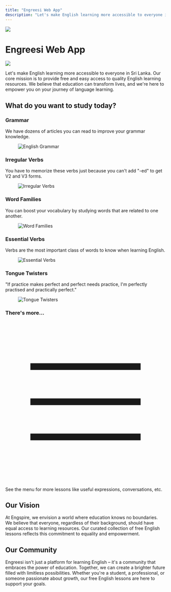 ```yaml
---
title: "Engreesi Web App"
description: "Let's make English learning more accessible to everyone in Sri Lanka."
---
```



<div className="w-full flex justify-start p-4">
  <div>
    <Image src="/images/reader.gif" width={320} height={320} />
  </div>
</div>

<div class="flex flex-row gap-8 align-middle">
<div className="flex place-items-center">
<h1 className="text-3xl md:text-4xl lg:text-5xl"><span className="font-bold">Engreesi</span> <span className="font-light">Web App</span></h1>
</div>
<div className="flex place-items-center">
<img src="/engreesi-logo.png" style={{ height:128, width: 128 }} className="hidden lg:inline-block mask mask-squircle" />
</div>
</div>

<p className="text-2xl mt-6 font-light">Let's make English learning more accessible to everyone in Sri Lanka. Our core mission is to provide free and easy access to quality English learning resources. We believe that education can transform lives, and we're here to empower you on your journey of language learning.</p>

## What do you want to study today?

<div class="mt-4 grid grid-cols-1 md:grid-cols-2 lg:grid-cols-3 gap-4 z-0">
  <Link href="/grammar-lessons">
    <div className="card z-0 min-h-[224px] shadow-xl bg-base-100 image-full hover:bg-slate-800">
      <div className="card-body">
        <h3 className="text-4xl font-semibold">Grammar</h3>
        <p className="text-2xl md:text-base">We have dozens of articles you can read to improve your grammar knowledge.</p>
      </div>
      <figure className="opacity-50"><img src="/images/english-grammar.png" alt="English Grammar" /></figure>
    </div>
  </Link>
  <Link href="/word-lists/irregular-verbs">
    <div className="card z-0 min-h-[224px] shadow-xl bg-base-100 image-full hover:bg-slate-800">
      <div className="card-body">
        <h3 className="text-4xl font-semibold">Irregular Verbs</h3>
        <p className="text-2xl md:text-base">You have to memorize these verbs just because you can't add "-ed" to get V2 and V3 forms.</p>
      </div>
      <figure className="opacity-50"><img src="/images/studying-students.png" alt="Irregular Verbs" /></figure>
    </div>
  </Link>
  <Link href="/word-lists/word-families">
    <div className="card z-0 min-h-[224px] shadow-xl bg-base-100 image-full hover:bg-slate-800">
      <div className="card-body">
        <h3 className="text-4xl font-semibold">Word Families</h3>
        <p className="text-2xl md:text-base">You can boost your vocabulary by studying words that are related to one another.</p>
      </div>
      <figure className="opacity-50"><img src="/images/words.jpg" alt="Word Families" /></figure>
    </div>
  </Link>
  <Link href="/essential-verbs">
    <div className="card z-0 min-h-[224px] shadow-xl bg-base-100 image-full hover:bg-slate-800">
      <div className="card-body">
        <h3 className="text-4xl font-semibold">Essential Verbs</h3>
        <p className="text-2xl md:text-base">Verbs are the most important class of words to know when learning English.</p>
      </div>
      <figure className="opacity-50"><img src="/images/ladders.jpg" alt="Essential Verbs" /></figure>
    </div>
  </Link>
  <Link href="/tongue-twisters">
    <div className="card z-0 min-h-[224px] shadow-xl bg-base-100 image-full hover:bg-slate-800">
      <div className="card-body">
        <h3 className="text-4xl font-semibold">Tongue Twisters</h3>
        <p className="text-2xl md:text-base">"If practice makes perfect and perfect needs practice, I'm perfectly practised and practically perfect."</p>
      </div>
      <figure className="opacity-50"><img src="/images/mouths.jpg" alt="Tongue Twisters" /></figure>
    </div>
  </Link>
  <div className="card z-0 min-h-[224px]">
    <div className="card-body">
      <h3 className="text-4xl font-semibold">There's more...</h3>
      <div class="flex flex-row gap-2">
        <div className="inline md:hidden"><svg xmlns="http://www.w3.org/2000/svg" fill="none" viewBox="0 0 24 24" strokeWidth={1.5} stroke="currentColor" className="w-6 h-6"><path strokeLinecap="round" strokeLinejoin="round" d="M3.75 6.75h16.5M3.75 12h16.5m-16.5 5.25h16.5" /></svg></div> 
        <p className="">See the menu for more lessons like useful expressions, conversations, etc.</p>
      </div>
    </div>
  </div>
</div>

## Our Vision

At Engspire, we envision a world where education knows no boundaries. We believe that everyone, regardless of their background, should have equal access to learning resources. Our curated collection of free English lessons reflects this commitment to equality and empowerment.

## Our Community

Engreesi isn't just a platform for learning English – it's a community that embraces the power of education. Together, we can create a brighter future filled with limitless possibilities. Whether you're a student, a professional, or someone passionate about growth, our free English lessons are here to support your goals.
